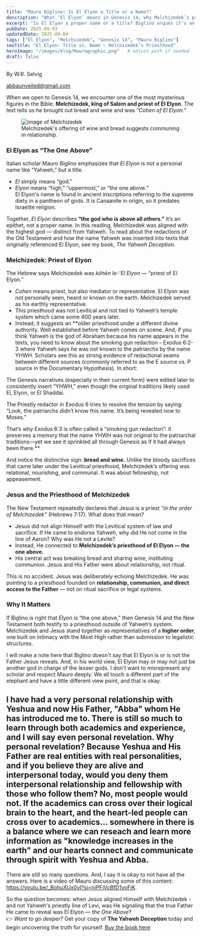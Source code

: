 ```yaml
---
title: "Mauro Biglino: Is El Elyon a Title or a Name?"
description: "What ‘El Elyon’ means in Genesis 14, why Melchizedek’s priesthood matters, and how Jesus connects to it."
excerpt: "Is El Elyon a proper name or a title? Biglino argues it’s an epithet—‘the Most High’—and that Melchizedek served Him with bread and wine."
pubDate: 2025-09-03
updatedDate: 2025-09-04
tags: ["El Elyon", "Melchizedek", "Genesis 14", "Mauro Biglino"]
seoTitle: "El Elyon: Title vs. Name — Melchizedek’s Priesthood"
heroImage: "/images/blog/Maurographic.png"   # adjust path if needed
draft: false
---
```


By W.R. Selvig

abbaunveiled@gmail.com

When we open to Genesis 14, we encounter one of the most mysterious figures in the Bible: **Melchizedek, king of Salem and priest of El Elyon**. The text tells us he brought out bread and wine and was *“Cohen of El Elyon.”*
<figure>
  <img class="is-narrow" src="/images/Melchizedek.png" alt="image of Melchizedek" />
  <figcaption>Melchizedek's offering of wine and bread suggests communing in relationship.</figcaption>
</figure>

### El Elyon as “The One Above”
Italian scholar Mauro Biglino emphasizes that *El Elyon* is not a personal name like “Yahweh,” but a title.  
- *El* simply means “god.”  
- *Elyon* means “high,” “uppermost,” or “the one above.”  
El Elyon's name is found in ancient inscriptions referring to the supreme diety in a pantheon of gods. It is Canaanite in origin, so it predates Israelite religion.

Together, *El Elyon* describes **“the god who is above all others.”** It’s an epithet, not a proper name. In this reading, Melchizedek was aligned with the highest god — distinct from Yahweh.
To read about the redactions of the Old Testament and how the name Yahweh was inserted into texts that originally referenced El Elyon, see my book, *The Yahweh Deception*.

### Melchizedek: Priest of Elyon
The Hebrew says Melchizedek was *kōhēn le-’El Elyon* — “priest of El Elyon.”  
- *Cohen* means priest, but also mediator or representative.  El Elyon was not personally seen, heard or known on the earth. Melchizedek served as his earthly representative.
- This priesthood was not Levitical and not tied to Yahweh’s temple system which came some 400 years later.  
- Instead, it suggests an **older priesthood under a different divine authority. Well established before Yahweh comes on scene.
And, if you think Yahweh is the god of Abraham because his name appears in the texts, you need to know about the smoking gun redaction - Exodus 6:2-3 where Yahweh says he was not known to the patriarchs by the name YHWH. Scholars see this as strong evidence of redactional seams between different sources (commonly referred to as the E source vs. P source in the Documentary Hypothesis). In short:

The Genesis narratives (especially in their current form) were edited later to consistently insert “YHWH,” even though the original traditions likely used El, Elyon, or El Shaddai.

The Priestly redactor in Exodus 6 tries to resolve the tension by saying: “Look, the patriarchs didn’t know this name. It’s being revealed now to Moses.”

That’s why Exodus 6:3 is often called a “smoking gun redaction”: it preserves a memory that the name YHWH was not original to the patriarchal traditions—yet we see it sprinkled all through Genesis as if it had always been there.**

And notice the distinctive sign: **bread and wine.** Unlike the bloody sacrifices that came later under the Levitical priesthood, Melchizedek’s offering was relational, nourishing, and communal. It was about fellowship, not appeasement. 

### Jesus and the Priesthood of Melchizedek
The New Testament repeatedly declares that Jesus is a priest *“in the order of Melchizedek”* (Hebrews 7:17). What does that mean?  

- Jesus did not align Himself with the Levitical system of law and sacrifice.  If He came to endorse Yahweh, why did He not come in the line of Aaron? Why was He not a Levite?
- Instead, He connected to **Melchizedek’s priesthood of El Elyon — the one above.**  
- His central act was breaking bread and sharing wine, instituting communion.  Jesus and His Father were about relationship, not ritual.

This is no accident. Jesus was deliberately echoing Melchizedek. He was pointing to a priesthood founded on **relationship, communion, and direct access to the Father** — not on ritual sacrifice or legal systems.  

### Why It Matters
If Biglino is right that *Elyon* is “the one above,” then Genesis 14 and the New Testament both testify to a priesthood outside of Yahweh’s system. Melchizedek and Jesus stand together as representatives of a **higher order**, one built on intimacy with the Most High rather than submission to legalistic structures.

I will make a note here that Biglino doesn't say that El Elyon is or is not the Father Jesus reveals. And, in his world view, El Elyon may or may not just be another god in charge of the lesser gods. I don't want to misrepresent any scholar and respect Mauro deeply. We all touch a different part of the elephant and have a little different view point, and that is okay.

I have had a very personal relationship with Yeshua and now His Father, "Abba" whom He has introduced me to. There is still so much to learn through both academics and experience, and I will say even personal revelation. Why personal revelation? Because Yeshua and His Father are real entities with real personalities, and if you believe they are alive and interpersonal today, would you deny them interpersonal relationship and fellowship with those who follow them? No, most people would not. If the academics can cross over their logical brain to the heart, and the heart-led people can cross over to academics... somewhere in there is a balance where we can reseach and learn more information as "knowledge increases in the earth" and our hearts connect and communicate through spirit with Yeshua and Abba.
---
There are still so many questions. And, I say it is okay to not have all the answers. Here is a video of Mauro discussing some of this content: https://youtu.be/_BohuXUx0yI?si=njPFiVcBfD1voFiK. 

So the question becomes: when Jesus aligned Himself with Melchizedek - and not Yahweh's priestly line of Levi, was He signaling that the true Father He came to reveal was El Elyon — *the One Above*?  
👉 *Want to go deeper?* Get your copy of **The Yahweh Deception** today and begin uncovering the truth for yourself. [Buy the book here](#)
